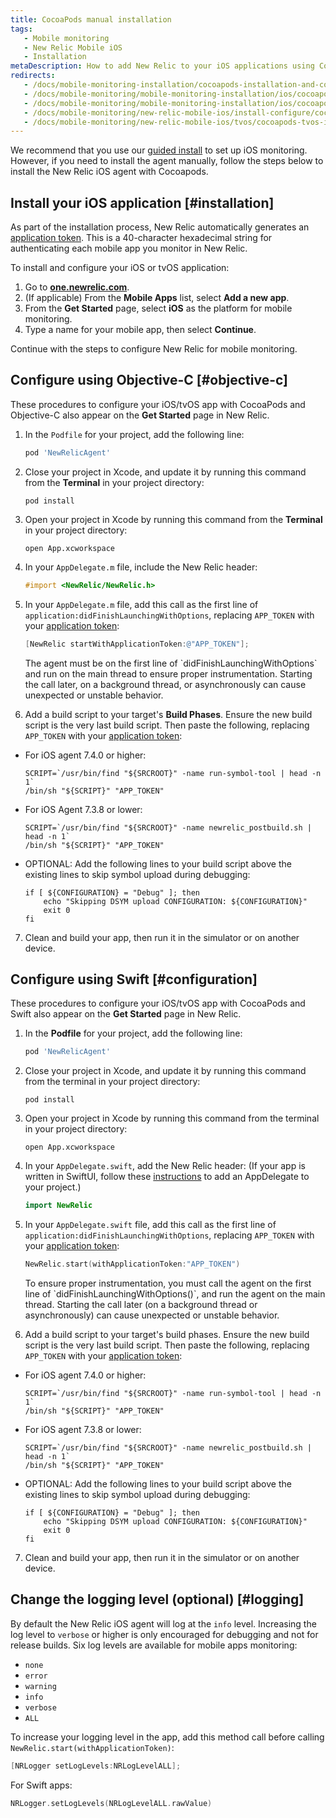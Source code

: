 ```yaml
---
title: CocoaPods manual installation
tags:
   - Mobile monitoring
   - New Relic Mobile iOS
   - Installation
metaDescription: How to add New Relic to your iOS applications using Cocoapods.
redirects:
   - /docs/mobile-monitoring-installation/cocoapods-installation-and-configuration
   - /docs/mobile-monitoring/mobile-monitoring-installation/ios/cocoapods-installation-and-configuration
   - /docs/mobile-monitoring/mobile-monitoring-installation/ios/cocoapods-installation-configuration
   - /docs/mobile-monitoring/new-relic-mobile-ios/install-configure/cocoapods-installation-configuration
   - /docs/mobile-monitoring/new-relic-mobile-ios/tvos/cocoapods-tvos-installation-configuration
---
```


We recommend that you use our [guided install](https://onenr.io/0qwLv87gkj5) to set up iOS monitoring. However, if you need to install the agent manually, follow the steps below to install the New Relic iOS agent with Cocoapods.

## Install your iOS application [#installation]

As part of the installation process, New Relic automatically generates an [application token](/docs/mobile-apps/viewing-your-application-token). This is a 40-character hexadecimal string for authenticating each mobile app you monitor in New Relic.

To install and configure your iOS or tvOS application:

1. Go to **[one.newrelic.com](https://one.newrelic.com/all-capabilities)**.
2. (If applicable) From the **Mobile Apps** list, select **Add a new app**.
3. From the **Get Started** page, select **iOS** as the platform for mobile monitoring.
4. Type a name for your mobile app, then select **Continue**.

Continue with the steps to configure New Relic for mobile monitoring.

## Configure using Objective-C [#objective-c]

These procedures to configure your iOS/tvOS app with CocoaPods and Objective-C also appear on the **Get Started** page in New Relic.

1. In the `Podfile` for your project, add the following line:

   ```ruby
   pod 'NewRelicAgent'
   ```
2. Close your project in Xcode, and update it by running this command from the **Terminal** in your project directory:

   ```shell
   pod install
   ```
3. Open your project in Xcode by running this command from the **Terminal** in your project directory:

   ```shell
   open App.xcworkspace
   ```
4. In your `AppDelegate.m` file, include the New Relic header:

   ```objectivec
   #import <NewRelic/NewRelic.h>
   ```
5. In your `AppDelegate.m` file, add this call as the first line of `application:didFinishLaunchingWithOptions`, replacing `APP_TOKEN` with your [application token](/docs/mobile-apps/viewing-your-application-token):

   ```objectivec
   [NewRelic startWithApplicationToken:@"APP_TOKEN"];
   ```

   <Callout variant="important">
     The agent must be on the first line of `didFinishLaunchingWithOptions` and run on the main thread to ensure proper instrumentation. Starting the call later, on a background thread, or asynchronously can cause unexpected or unstable behavior.
   </Callout>
6. Add a build script to your target's **Build Phases**. Ensure the new build script is the very last build script. Then paste the following, replacing `APP_TOKEN` with your [application token](/docs/mobile-apps/viewing-your-application-token):
     
- For iOS agent 7.4.0 or higher:
   ```shell
   SCRIPT=`/usr/bin/find "${SRCROOT}" -name run-symbol-tool | head -n 1`
   /bin/sh "${SCRIPT}" "APP_TOKEN"
   ```
 - For iOS Agent 7.3.8 or lower:
   ```shell
   SCRIPT=`/usr/bin/find "${SRCROOT}" -name newrelic_postbuild.sh | head -n 1`
   /bin/sh "${SCRIPT}" "APP_TOKEN"
   ```
 - OPTIONAL: Add the following lines to your build script above the existing lines to skip symbol upload during debugging:
    ```shell
    if [ ${CONFIGURATION} = "Debug" ]; then
        echo "Skipping DSYM upload CONFIGURATION: ${CONFIGURATION}"
        exit 0
    fi
    ```
7. Clean and build your app, then run it in the simulator or on another device.

## Configure using Swift [#configuration]

These procedures to configure your iOS/tvOS app with CocoaPods and Swift also appear on the **Get Started** page in New Relic.

1. In the **Podfile** for your project, add the following line:

   ```ruby
   pod 'NewRelicAgent'
   ```
2. Close your project in Xcode, and update it by running this command from the terminal in your project directory:

   ```shell
   pod install
   ```
3. Open your project in Xcode by running this command from the terminal in your project directory:

   ```shell
   open App.xcworkspace
   ```
4. In your `AppDelegate.swift`, add the New Relic header:
   (If your app is written in SwiftUI, follow these [instructions](/docs/mobile-monitoring/new-relic-mobile-ios/troubleshoot/swiftui-appdelegate) to add an AppDelegate to your project.)

   ```swift
   import NewRelic
   ```
5. In your `AppDelegate.swift` file, add this call as the first line of `application:didFinishLaunchingWithOptions`, replacing `APP_TOKEN` with your [application token](/docs/mobile-apps/viewing-your-application-token):

   ```swift
   NewRelic.start(withApplicationToken:"APP_TOKEN")
   ```

   <Callout variant="important">
     To ensure proper instrumentation, you must call the agent on the first line of `didFinishLaunchingWithOptions()`, and run the agent on the main thread. Starting the call later (on a background thread or asynchronously) can cause unexpected or unstable behavior.
   </Callout>
6. Add a build script to your target's build phases. Ensure the new build script is the very last build script. Then paste the following, replacing `APP_TOKEN` with your [application token](/docs/mobile-apps/viewing-your-application-token):
     
 - For iOS agent 7.4.0 or higher:
   ```shell
   SCRIPT=`/usr/bin/find "${SRCROOT}" -name run-symbol-tool | head -n 1`
   /bin/sh "${SCRIPT}" "APP_TOKEN"
   ```
 - For iOS agent 7.3.8 or lower:
   ```shell
   SCRIPT=`/usr/bin/find "${SRCROOT}" -name newrelic_postbuild.sh | head -n 1`
   /bin/sh "${SCRIPT}" "APP_TOKEN"
   ```
 - OPTIONAL: Add the following lines to your build script above the existing lines to skip symbol upload during debugging:
    ```shell
    if [ ${CONFIGURATION} = "Debug" ]; then
        echo "Skipping DSYM upload CONFIGURATION: ${CONFIGURATION}"
        exit 0
    fi
    ```
7. Clean and build your app, then run it in the simulator or on another device.

<InstallFeedback />

## Change the logging level (optional) [#logging]

By default the New Relic iOS agent will log at the `info` level. Increasing the log level to `verbose` or higher is only encouraged for debugging and not for release builds. 
Six log levels are available for mobile apps monitoring:

* `none`
* `error`
* `warning`
* `info`
* `verbose`
* `ALL`

To increase your logging level in the app, add this method call before calling `NewRelic.start(withApplicationToken)`:

```objectivec
[NRLogger setLogLevels:NRLogLevelALL];
```

For Swift apps:

```swift
NRLogger.setLogLevels(NRLogLevelALL.rawValue)
```
